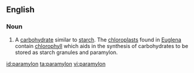 ==English==

===Noun===
{{en-noun}}

# {{context|biochemistry|lang=en}} A [[carbohydrate]] similar to [[starch]]. The [[chloroplast]]s found in [[Euglena]] contain [[chlorophyll]] which aids in the synthesis of carbohydrates to be stored as starch granules and paramylon.

[[id:paramylon]]
[[ta:paramylon]]
[[vi:paramylon]]